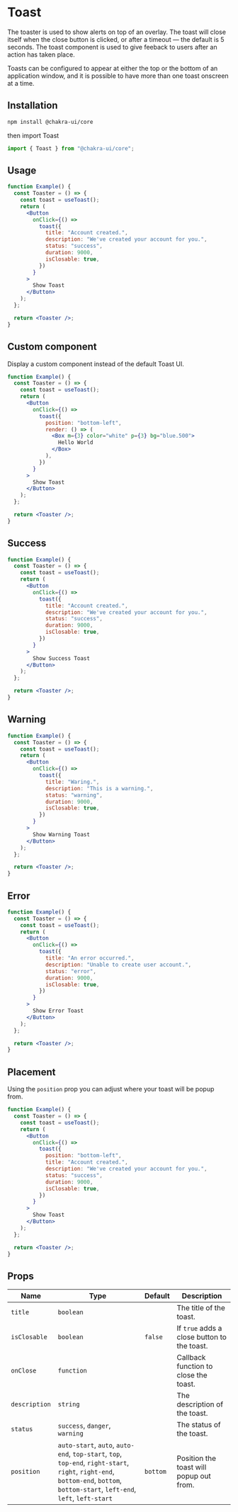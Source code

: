 
<Head key="toast">
  <title key="tti">Toast Component</title>
</Head>

# Toast

The toaster is used to show alerts on top of an overlay. The toast will
close itself when the close button is clicked, or after a timeout — the default
is 5 seconds. The toast component is used to give feeback to users after an
action has taken place.

Toasts can be configured to appear at either the top or the bottom of an
application window, and it is possible to have more than one toast onscreen at a
time.

## Installation

```bash
npm install @chakra-ui/core
```

then import Toast

```js
import { Toast } from "@chakra-ui/core";
```

## Usage

```jsx
function Example() {
  const Toaster = () => {
    const toast = useToast();
    return (
      <Button
        onClick={() =>
          toast({
            title: "Account created.",
            description: "We've created your account for you.",
            status: "success",
            duration: 9000,
            isClosable: true,
          })
        }
      >
        Show Toast
      </Button>
    );
  };

  return <Toaster />;
}
```

## Custom component

Display a custom component instead of the default Toast UI.

```jsx
function Example() {
  const Toaster = () => {
    const toast = useToast();
    return (
      <Button
        onClick={() =>
          toast({
            position: "bottom-left",
            render: () => (
              <Box m={3} color="white" p={3} bg="blue.500">
                Hello World
              </Box>
            ),
          })
        }
      >
        Show Toast
      </Button>
    );
  };

  return <Toaster />;
}
```

## Success

```jsx
function Example() {
  const Toaster = () => {
    const toast = useToast();
    return (
      <Button
        onClick={() =>
          toast({
            title: "Account created.",
            description: "We've created your account for you.",
            status: "success",
            duration: 9000,
            isClosable: true,
          })
        }
      >
        Show Success Toast
      </Button>
    );
  };

  return <Toaster />;
}
```

## Warning

```jsx
function Example() {
  const Toaster = () => {
    const toast = useToast();
    return (
      <Button
        onClick={() =>
          toast({
            title: "Waring.",
            description: "This is a warning.",
            status: "warning",
            duration: 9000,
            isClosable: true,
          })
        }
      >
        Show Warning Toast
      </Button>
    );
  };

  return <Toaster />;
}
```

## Error

```jsx
function Example() {
  const Toaster = () => {
    const toast = useToast();
    return (
      <Button
        onClick={() =>
          toast({
            title: "An error occurred.",
            description: "Unable to create user account.",
            status: "error",
            duration: 9000,
            isClosable: true,
          })
        }
      >
        Show Error Toast
      </Button>
    );
  };

  return <Toaster />;
}
```

## Placement

Using the `position` prop you can adjust where your toast will be popup from.

```jsx
function Example() {
  const Toaster = () => {
    const toast = useToast();
    return (
      <Button
        onClick={() =>
          toast({
            position: "bottom-left",
            title: "Account created.",
            description: "We've created your account for you.",
            status: "success",
            duration: 9000,
            isClosable: true,
          })
        }
      >
        Show Toast
      </Button>
    );
  };

  return <Toaster />;
}
```

## Props

| Name          | Type                                                                                                                                                                           | Default  | Description                                 |
| ------------- | ------------------------------------------------------------------------------------------------------------------------------------------------------------------------------ | -------- | ------------------------------------------- |
| `title`       | `boolean`                                                                                                                                                                      |          | The title of the toast.                     |
| `isClosable`  | `boolean`                                                                                                                                                                      | `false`  | If `true` adds a close button to the toast. |
| `onClose`     | `function`                                                                                                                                                                     |          | Callback function to close the toast.       |
| `description` | `string`                                                                                                                                                                       |          | The description of the toast.               |
| `status`      | `success`, `danger`, `warning`                                                                                                                                                 |          | The status of the toast.                    |
| `position`    | `auto-start`, `auto`, `auto-end`, `top-start`, `top`, `top-end`, `right-start`, `right`, `right-end`, `bottom-end`, `bottom`, `bottom-start`, `left-end`, `left`, `left-start` | `bottom` | Position the toast will popup out from.     |
